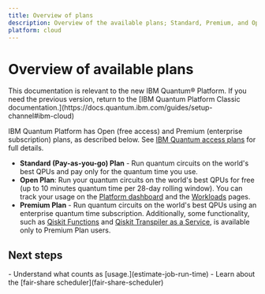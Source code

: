 ```yaml
---
title: Overview of plans
description: Overview of the available plans; Standard, Premium, and Open
platform: cloud
---
```


<span id="cloud-plans"></span>
# Overview of available plans

<Admonition type="note">
This documentation is relevant to the new IBM Quantum&reg; Platform. If you need the previous version, return to the [IBM Quantum Platform Classic documentation.](https://docs.quantum.ibm.com/guides/setup-channel#ibm-cloud)
</Admonition>

IBM Quantum Platform has Open (free access) and Premium (enterprise subscription) plans, as described below. See [IBM Quantum access plans](https://www.ibm.com/quantum/access-plans) for full details.

- **Standard (Pay-as-you-go) Plan** - Run quantum circuits on the world's best QPUs and pay only for the quantum time you use.
- **Open Plan**: Run your quantum circuits on the world's best QPUs for free (up to 10 minutes quantum time per 28-day rolling window). You can track your usage on the [Platform dashboard](https://quantum.cloud.ibm.com/) and the [Workloads](https://quantum.cloud.ibm.com/workloads) pages.
- **Premium Plan** - Run quantum circuits on the world's best QPUs using an enterprise quantum time subscription. Additionally, some functionality, such as [Qiskit Functions](functions) and [Qiskit Transpiler as a Service](iskit-transpiler-service),  is available only to Premium Plan users.

## Next steps

<Admonition type="tip" title="Recommendations">
  -  Understand what counts as [usage.](estimate-job-run-time)
  -  Learn about the [fair-share scheduler](fair-share-scheduler)
</Admonition>


